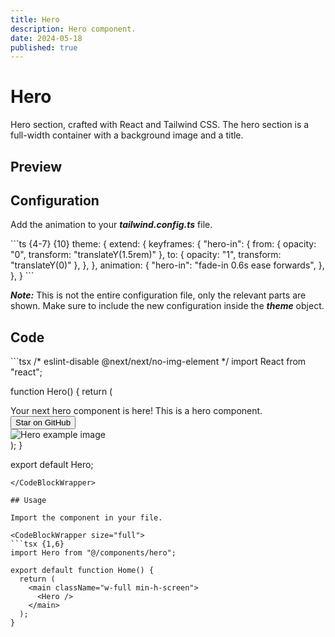 ```yaml
---
title: Hero
description: Hero component.
date: 2024-05-18
published: true
---
```


# Hero

Hero section, crafted with React and Tailwind CSS. The hero section is a full-width container with a background image and a title.

## Preview

<ComponentPreview name="hero" />

## Configuration

Add the animation to your **_tailwind.config.ts_** file.

<CodeBlockWrapper size="full">
```ts {4-7} {10}
  theme: {
    extend: {
      keyframes: {
        "hero-in": {
          from: { opacity: "0", transform: "translateY(1.5rem)" },
          to: { opacity: "1", transform: "translateY(0)" },
        },
      },
      animation: {
        "hero-in": "fade-in 0.6s ease forwards",
      },
    },
  }
```
</CodeBlockWrapper>

**_Note:_** This is not the entire configuration file, only the relevant parts are shown. Make sure to include the new configuration inside the **_theme_** object.

## Code

<CodeBlockWrapper size="wrapper">
```tsx
/* eslint-disable @next/next/no-img-element */
import React from "react";

function Hero() {
  return (
    <section className="w-full max-w-3xl mx-auto flex flex-col justify-center items-center gap-8 bg-[#0D0D0C] py-24">
      <div className="z-10 flex flex-col gap-3 text-center animate-hero-in">
        <span className="text-4xl font-bold tracking-tighter sm:text-5xl md:text-6xl lg:text-7xl/none text-transparent bg-clip-text bg-gradient-to-b from-white to-purple-100">
          Your next hero component is here!
        </span>
        <span className="w-full px-10 md:text-xl lg:text-lg xl:text-xl text-transparent bg-clip-text bg-gradient-to-b from-white to-purple-100">
          This is a hero component.
        </span>
        <a
          href="https://github.com/gonzalochale/chonza"
          className="no-underline"
          target="_blank"
          rel="noopener noreferrer"
        >
          <button className="inline-flex items-center justify-center whitespace-nowrap rounded-md text-sm font-medium transition-colors focus-visible:outline-none focus-visible:ring-1 focus-visible:ring-ring disabled:pointer-events-none disabled:opacity-50 bg-white/70 text-black shadow hover:bg-white/30 hover:text-white h-9 px-4 py-2">
            Star on GitHub
          </button>
        </a>
      </div>
      <div className="relative flex justify-center items-center">
        <img
          src="/images/hero-img.webp"
          alt="Hero example image"
          className="z-10 w-full object-contain rounded-[0.5rem] bg-center bg-no-repeat bg-cover border border-[#303030]"
          loading="eager"
        />
        <span className="absolute -top-20 w-[calc(100%-40%)] h-[calc(100%-40%)] bg-purple-700 blur-[120px]"></span>
        <span className="absolute z-20 inset-0 w-full h-full bg-gradient-to-b from-transparent via-[#0D0D0C] to-[#0D0D0C]"></span>
      </div>
    </section>
  );
}

export default Hero;
```
</CodeBlockWrapper>

## Usage

Import the component in your file.

<CodeBlockWrapper size="full">
```tsx {1,6}
import Hero from "@/components/hero";

export default function Home() {
  return (
    <main className="w-full min-h-screen">
      <Hero />
    </main>
  );
}
```
</CodeBlockWrapper>
